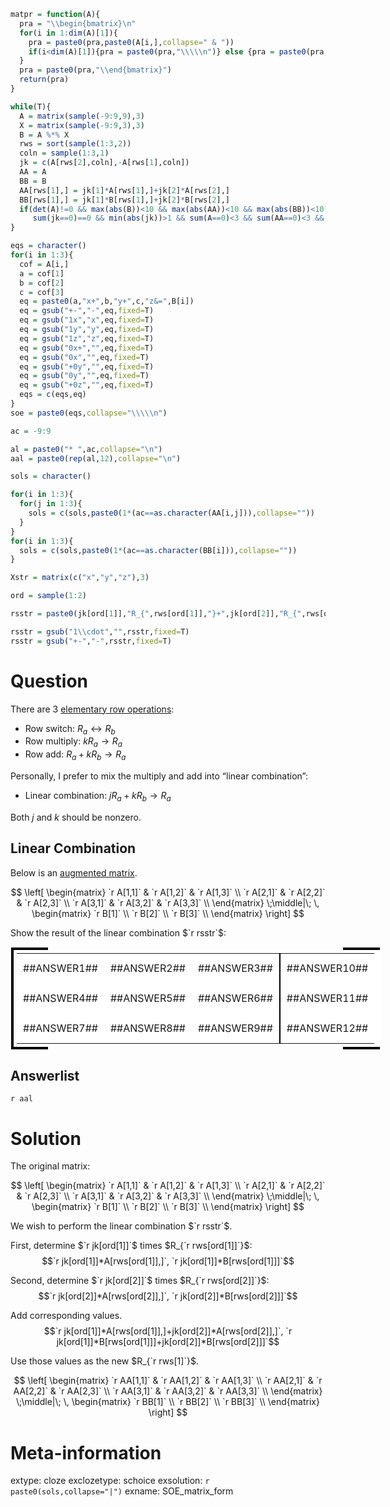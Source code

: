 ```r
matpr = function(A){
  pra = "\\begin{bmatrix}\n"
  for(i in 1:dim(A)[1]){
    pra = paste0(pra,paste0(A[i,],collapse=" & "))
    if(i<dim(A)[1]){pra = paste0(pra,"\\\\\n")} else {pra = paste0(pra,"\n")}
  }
  pra = paste0(pra,"\\end{bmatrix}")
  return(pra)
}

while(T){
  A = matrix(sample(-9:9,9),3)
  X = matrix(sample(-9:9,3),3)
  B = A %*% X
  rws = sort(sample(1:3,2))
  coln = sample(1:3,1)
  jk = c(A[rws[2],coln],-A[rws[1],coln])
  AA = A
  BB = B
  AA[rws[1],] = jk[1]*A[rws[1],]+jk[2]*A[rws[2],]
  BB[rws[1],] = jk[1]*B[rws[1],]+jk[2]*B[rws[2],]
  if(det(A)!=0 && max(abs(B))<10 && max(abs(AA))<10 && max(abs(BB))<10 &&
     sum(jk==0)==0 && min(abs(jk))>1 && sum(A==0)<3 && sum(AA==0)<3 && sum(B==0)<2 && sum(BB==0)<2){break}
}

eqs = character()
for(i in 1:3){
  cof = A[i,]
  a = cof[1]
  b = cof[2]
  c = cof[3]
  eq = paste0(a,"x+",b,"y+",c,"z&=",B[i])
  eq = gsub("+-","-",eq,fixed=T)
  eq = gsub("1x","x",eq,fixed=T)
  eq = gsub("1y","y",eq,fixed=T)
  eq = gsub("1z","z",eq,fixed=T)
  eq = gsub("0x+","",eq,fixed=T)
  eq = gsub("0x","",eq,fixed=T)
  eq = gsub("+0y","",eq,fixed=T)
  eq = gsub("0y","",eq,fixed=T)
  eq = gsub("+0z","",eq,fixed=T)
  eqs = c(eqs,eq)
}
soe = paste0(eqs,collapse="\\\\\n")

ac = -9:9

al = paste0("* ",ac,collapse="\n")
aal = paste0(rep(al,12),collapse="\n")

sols = character()

for(i in 1:3){
  for(j in 1:3){
    sols = c(sols,paste0(1*(ac==as.character(AA[i,j])),collapse=""))
  }
}
for(i in 1:3){
  sols = c(sols,paste0(1*(ac==as.character(BB[i])),collapse=""))
}

Xstr = matrix(c("x","y","z"),3)

ord = sample(1:2)

rsstr = paste0(jk[ord[1]],"R_{",rws[ord[1]],"}+",jk[ord[2]],"R_{",rws[ord[2]],"}\\rightarrow R_{",rws[1],"}")

rsstr = gsub("1\\cdot","",rsstr,fixed=T)
rsstr = gsub("+-","-",rsstr,fixed=T)

```

Question
========

There are 3 [elementary row operations](https://en.wikipedia.org/wiki/Elementary_matrix#Elementary_row_operations):

* Row switch: $R_a \leftrightarrow R_b$
* Row multiply: $k R_a \rightarrow R_a$
* Row add: $R_a+kR_b \rightarrow R_a$

Personally, I prefer to mix the multiply and add into "linear combination":

* Linear combination: $jR_a + kR_b \rightarrow R_a$

Both $j$ and $k$ should be nonzero.


## Linear Combination

Below is an [augmented matrix](https://en.wikipedia.org/wiki/Augmented_matrix#Solution_of_a_linear_system).


$$
\left[
  \begin{matrix}
    `r A[1,1]` & `r A[1,2]` & `r A[1,3]` \\
    `r A[2,1]` & `r A[2,2]` & `r A[2,3]` \\
    `r A[3,1]` & `r A[3,2]` & `r A[3,3]` \\
  \end{matrix}
  \;\middle|\;
    \,
    \begin{matrix}
      `r B[1]`  \\
      `r B[2]`  \\
      `r B[3]`  \\
    \end{matrix}
\right]
$$

Show the result of the linear combination $`r rsstr`$:


<style>
select.question_input {
width: 5em;
}

tr {height: 3em;}

.matrix-container {
display: inline-block;
padding: 1px;
margin: 1px;
white-space: nowrap;
background: linear-gradient(to right, black, black 10%, transparent 10%,transparent 90%,black 90%,black);
}
.matrix {
    padding: 5px;
    margin: 3px;
    background: white;
}
td.lbtd {
border-left: solid 2px #000;
}
.matrix td {
    padding: 10px;    
    text-align: center;
}
</style>

<div class="matrix-container">
  <table class="matrix">
  <tr>
  <td>##ANSWER1##</td><td>##ANSWER2##</td>
  <td>##ANSWER3##</td><td class="lbtd">##ANSWER10##</td>
  </tr>
  <tr>
  <td>##ANSWER4##</td><td>##ANSWER5##</td><td>##ANSWER6##</td><td class="lbtd">##ANSWER11##</td>
  </tr>
  <tr>
  <td>##ANSWER7##</td><td>##ANSWER8##</td><td>##ANSWER9##</td><td class="lbtd">##ANSWER12##</td>
  </tr>
  </table>
</div>



Answerlist
--------

`r aal`


Solution
========

The original matrix:

$$
\left[
  \begin{matrix}
    `r A[1,1]` & `r A[1,2]` & `r A[1,3]` \\
    `r A[2,1]` & `r A[2,2]` & `r A[2,3]` \\
    `r A[3,1]` & `r A[3,2]` & `r A[3,3]` \\
  \end{matrix}
  \;\middle|\;
    \,
    \begin{matrix}
      `r B[1]`  \\
      `r B[2]`  \\
      `r B[3]`  \\
    \end{matrix}
\right]
$$

We wish to perform the linear combination $`r rsstr`$. 

First, determine $`r jk[ord[1]]`$ times $R_{`r rws[ord[1]]`}$:
$$`r jk[ord[1]]*A[rws[ord[1]],]`, `r jk[ord[1]]*B[rws[ord[1]]]`$$

Second, determine $`r jk[ord[2]]`$ times $R_{`r rws[ord[2]]`}$:
$$`r jk[ord[2]]*A[rws[ord[2]],]`, `r jk[ord[2]]*B[rws[ord[2]]]`$$

Add corresponding values. 
$$`r jk[ord[1]]*A[rws[ord[1]],]+jk[ord[2]]*A[rws[ord[2]],]`, `r jk[ord[1]]*B[rws[ord[1]]]+jk[ord[2]]*B[rws[ord[2]]]`$$

Use those values as the new $R_{`r rws[1]`}$.


$$
\left[
  \begin{matrix}
    `r AA[1,1]` & `r AA[1,2]` & `r AA[1,3]` \\
    `r AA[2,1]` & `r AA[2,2]` & `r AA[2,3]` \\
    `r AA[3,1]` & `r AA[3,2]` & `r AA[3,3]` \\
  \end{matrix}
  \;\middle|\;
    \,
    \begin{matrix}
      `r BB[1]`  \\
      `r BB[2]`  \\
      `r BB[3]`  \\
    \end{matrix}
\right]
$$


Meta-information
============
extype: cloze
exclozetype: schoice
exsolution: `r paste0(sols,collapse="|")`
exname: SOE_matrix_form